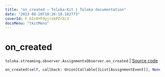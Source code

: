 ```yaml
---
title: "on_created — Toloka-Kit | Toloka documentation"
date: "2023-08-28T10:26:18.182773"
coverId: F_bIcOYF9yjrxkPZrXc3
docsMenu: "tkitMenu"
---
```


# on_created

`toloka.streaming.observer.AssignmentsObserver.on_created` | [Source code](https://github.com/Toloka/toloka-kit/blob/v1.2.1/src/streaming/observer.py#L394)

```python
on_created(self, callback: Union[Callable[[List[AssignmentEvent]], None], Callable[[List[AssignmentEvent]], Awaitable[None]]])
```